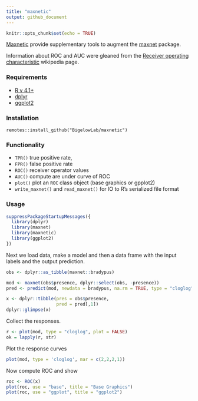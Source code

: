 ```yaml
---
title: "maxnetic"
output: github_document
---
```


```r
knitr::opts_chunk$set(echo = TRUE)
```

[Maxnetic](https://github.com/BigelowLab/maxnetic) provide supplementary tools to augment the [maxnet](https://CRAN.R-project.org/package=maxnet) package.

Information about ROC and AUC were gleaned from the [Receiver operating characteristic](# https://en.wikipedia.org/wiki/Receiver_operating_characteristic) wikipedia page.

### Requirements

 + [R v 4.1+](https://www.r-project.org/)
 + [dplyr](https://CRAN.R-project.org/package=dplyr)
 + [ggplot2](https://CRAN.R-project.org/package=ggplot2)


### Installation

```
remotes::install_github("BigelowLab/maxnetic")
```

### Functionality

 + `TPR()` true positive rate, 
 + `FPR()` false positive rate 
 + `ROC()` receiver operator values 
 + `AUC()` compute are under curve of ROC
 + `plot()` plot an `ROC` class object (base graphics or gpplot2)
 + `write_maxnet()` and `read_maxnet()` for IO to R's serialized file format


### Usage

```r
suppressPackageStartupMessages({
  library(dplyr)
  library(maxnet)
  library(maxnetic)
  library(ggplot2)
})
```

Next we load data, make a model and then a data frame with the input labels and the output prediction.


```r
obs <- dplyr::as_tibble(maxnet::bradypus)

mod <- maxnet(obs$presence, dplyr::select(obs, -presence))
pred <- predict(mod, newdata = bradypus, na.rm = TRUE, type = "cloglog")

x <- dplyr::tibble(pres = obs$presence,
                   pred = pred[,1])
dplyr::glimpse(x)
```


Collect the responses.

```r
r <- plot(mod, type = "cloglog", plot = FALSE)
ok = lapply(r, str)
```

Plot the response curves

```r
plot(mod, type = 'cloglog', mar = c(2,2,2,1))
```

Now compute ROC and show

```r
roc <- ROC(x)
plot(roc, use = "base", title = "Base Graphics")
plot(roc, use = "ggplot", title = "ggplot2")
```